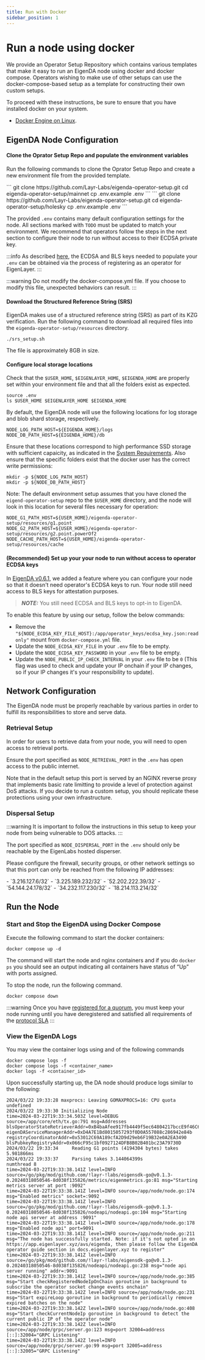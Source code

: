 ```yaml
---
title: Run with Docker
sidebar_position: 1
---
```



# Run a node using docker

We provide an Operator Setup Repository which contains various templates that make it easy to run an EigenDA node using docker and docker compose. Operators wishing to make use of other setups can use the docker-compose-based setup as a template for constructing their own custom setups. 

To proceed with these instructions, be sure to ensure that you have installed docker on your system.
- [Docker Engine on Linux](https://docs.docker.com/engine/install/ubuntu/).


## EigenDA Node Configuration

#### Clone the Oprator Setup Repo and populate the environment variables

Run the following commands to clone the Oprator Setup Repo and create a new environment file from the provided template. 

<Tabs groupId="network">
  <TabItem value="mainnet" label="Mainnet">
    ```
    git clone https://github.com/Layr-Labs/eigenda-operator-setup.git
    cd eigenda-operator-setup/mainnet
    cp .env.example .env
    ```
  </TabItem>
  <TabItem value="holesky" label="Holesky">
    ```
    git clone https://github.com/Layr-Labs/eigenda-operator-setup.git
    cd eigenda-operator-setup/holesky
    cp .env.example .env
    ```
  </TabItem>
</Tabs>

The provided `.env` contains many default configuration settings for the node. All sections marked with `TODO` must be updated to match your environment. We recommend that operators follow the steps in the next section to configure their node to run without access to their ECDSA private key. 

:::info
As described [here](../registration/), the ECDSA and BLS keys needed to populate your `.env` can be obtained via the process of registering as an operator for EigenLayer. 
:::

:::warning
Do not modify the docker-compose.yml file. If you choose to modify this file, unexpected behaviors can result.
:::

#### Download the Structured Reference String (SRS)

EigenDA makes use of a structured reference string (SRS) as part of its KZG verification. Run the following command to download all required files into the `eigenda-operator-setup/resources` directory. 

```
./srs_setup.sh
```

The file is approximately 8GB in size.

#### Configure local storage locations

Check that the `$USER_HOME`, `$EIGENLAYER_HOME`, `$EIGENDA_HOME` are properly set within your environment file and that all the folders exist as expected.
```
source .env
ls $USER_HOME $EIGENLAYER_HOME $EIGENDA_HOME
```

By default, the EigenDA node will use the following locations for log storage and blob shard storage, respectively. 

```
NODE_LOG_PATH_HOST=${EIGENDA_HOME}/logs
NODE_DB_PATH_HOST=${EIGENDA_HOME}/db
```

Ensure that these locations correspond to high performance SSD storage with sufficient capaicity, as indicated in the [System Requirements](../requirements/system-requirements/#node-storage-requirements). Also ensure that the specific folders exist that the docker user has the correct write permissions:

```
mkdir -p ${NODE_LOG_PATH_HOST}
mkdir -p ${NODE_DB_PATH_HOST}
```

Note: The default environment setup assumes that you have cloned the `eigend-operator-setup` repo to the `$USER_HOME` directory, and the node will look in this location for several files necessary for operation: 

```
NODE_G1_PATH_HOST=${USER_HOME}/eigenda-operator-setup/resources/g1.point
NODE_G2_PATH_HOST=${USER_HOME}/eigenda-operator-setup/resources/g2.point.powerOf2
NODE_CACHE_PATH_HOST=${USER_HOME}/eigenda-operator-setup/resources/cache
```

#### (Recommended) Set up your your node to run without access to operator ECDSA keys

In [EigenDA v0.6.1](https://github.com/Layr-Labs/eigenda-operator-setup/releases/tag/v0.6.1), we added a feature where you can configure your node so that it doesn't need operator's ECDSA keys to run. 
Your node still need access to BLS keys for attestation purposes.
>**_NOTE:_** You still need ECDSA and BLS keys to opt-in to EigenDA. 

To enable this feature by using our setup, follow the below commands:
* Remove the `"${NODE_ECDSA_KEY_FILE_HOST}:/app/operator_keys/ecdsa_key.json:readonly"` mount from `docker-compose.yml` file.
* Update the `NODE_ECDSA_KEY_FILE` in your `.env` file to be empty.
* Update the `NODE_ECDSA_KEY_PASSWORD` in your `.env` file to be empty.
* Update the `NODE_PUBLIC_IP_CHECK_INTERVAL` in your `.env` file to be `0` (This flag was used to check and update your IP onchain if your IP changes, so if your IP changes it's your responsibility to update).

## Network Configuration

The EigenDA node must be properly reachable by various parties in order to fulfill its responsibilities to store and serve data. 

### Retrieval Setup

In order for users to retrieve data from your node, you will need to open access to retrieval ports.

Ensure the port specified as `NODE_RETRIEVAL_PORT` in the `.env` has open access to the public internet.

Note that in the default setup this port is served by an NGINX reverse proxy that implements basic rate limitting to provide a level of protection against DoS attacks. If you decide to run a custom setup, you should replicate these protections using your own infrastructure. 

### Dispersal Setup

:::warning 
It is important to follow the instructions in this setup to keep your node from being vulnerable to DOS attacks. 
:::

The port specified as `NODE_DISPERSAL_PORT` in the `.env` should only be reachable by the EigenLabs hosted disperser. 

Please configure the firewall, security groups, or other network settings so that this port can only be reached from the following IP addresses: 


<Tabs groupId="network">
  <TabItem value="mainnet" label="Mainnet">
  - `3.216.127.6/32`
  - `3.225.189.232/32`
  - `52.202.222.39/32`
  </TabItem>
  <TabItem value="holesky" label="Holesky">
  - `54.144.24.178/32`
  - `34.232.117.230/32`
  - `18.214.113.214/32`
  </TabItem>
</Tabs>

<!-- ### Node API Port Setup:

In order to consolidate operator metrics to measure the health of the network, please also open NODE_API_PORT in .env to the internet if possible. Please see Node API Spec for more detail on the data made available via this port. -->


## Run the Node 

### Start and Stop the EigenDA using Docker Compose

Execute the following command to start the docker containers:

```
docker compose up -d
```

The command will start the node and nginx containers and if you do `docker ps` you should see an output indicating all containers have status of “Up” with ports assigned.

To stop the node, run the following command. 

```
docker compose down
```

:::warning 
Once you have [registered for a quorum](./registration/), you must keep your node running until you have deregistered and satisfied all requirements of the [protocol SLA](../requirements/protocol-SLA/)
:::

### View the EigenDA Logs

You may view the container logs using and of the following commands

```
docker compose logs -f
docker compose logs -f <container_name>
docker logs -f <container_id>
```

Upon successfully starting up, the DA node should produce logs similar to the following:

```
2024/03/22 19:33:28 maxprocs: Leaving GOMAXPROCS=16: CPU quota undefined
2024/03/22 19:33:30 Initializing Node
time=2024-03-22T19:33:34.503Z level=DEBUG source=/app/core/eth/tx.go:791 msg=Addresses blsOperatorStateRetrieverAddr=0xB4baAfee917fb4449f5ec64804217bccE9f46C67 eigenDAServiceManagerAddr=0xD4A7E1Bd8015057293f0D0A557088c286942e84b registryCoordinatorAddr=0x53012C69A189cfA2D9d29eb6F19B32e0A2EA3490 blsPubkeyRegistryAddr=0x066cF95c1bf0927124DFB8B02B401bc23A79730D
2024/03/22 19:33:34     Reading G1 points (4194304 bytes) takes 5.981866ms
2024/03/22 19:33:37     Parsing takes 3.144064399s
numthread 8
time=2024-03-22T19:33:38.141Z level=INFO source=/go/pkg/mod/github.com/!layr-!labs/eigensdk-go@v0.1.3-0.20240318050546-8d038f135826/metrics/eigenmetrics.go:81 msg="Starting metrics server at port :9092"
time=2024-03-22T19:33:38.141Z level=INFO source=/app/node/node.go:174 msg="Enabled metrics" socket=:9092
time=2024-03-22T19:33:38.141Z level=INFO source=/go/pkg/mod/github.com/!layr-!labs/eigensdk-go@v0.1.3-0.20240318050546-8d038f135826/nodeapi/nodeapi.go:104 msg="Starting node api server at address :9091"
time=2024-03-22T19:33:38.141Z level=INFO source=/app/node/node.go:178 msg="Enabled node api" port=9091
time=2024-03-22T19:33:38.141Z level=INFO source=/app/node/node.go:211 msg="The node has successfully started. Note: if it's not opted in on https://app.eigenlayer.xyz/avs/eigenda, then please follow the EigenDA operator guide section in docs.eigenlayer.xyz to register"
time=2024-03-22T19:33:38.141Z level=INFO source=/go/pkg/mod/github.com/!layr-!labs/eigensdk-go@v0.1.3-0.20240318050546-8d038f135826/nodeapi/nodeapi.go:238 msg="node api server running" addr=:9091
time=2024-03-22T19:33:38.141Z level=INFO source=/app/node/node.go:385 msg="Start checkRegisteredNodeIpOnChain goroutine in background to subscribe the operator socket change events onchain"
time=2024-03-22T19:33:38.142Z level=INFO source=/app/node/node.go:231 msg="Start expireLoop goroutine in background to periodically remove expired batches on the node"
time=2024-03-22T19:33:38.142Z level=INFO source=/app/node/node.go:408 msg="Start checkCurrentNodeIp goroutine in background to detect the current public IP of the operator node"
time=2024-03-22T19:33:38.142Z level=INFO source=/app/node/grpc/server.go:123 msg=port 32004=address [::]:32004="GRPC Listening"
time=2024-03-22T19:33:38.142Z level=INFO source=/app/node/grpc/server.go:99 msg=port 32005=address [::]:32005="GRPC Listening"
```
